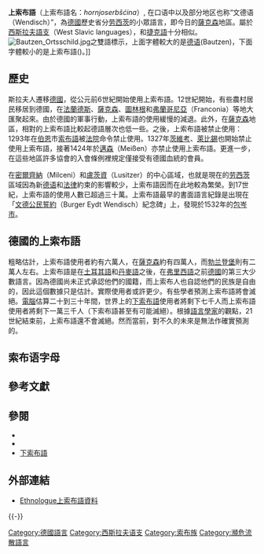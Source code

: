 {{Infobox language
| name        = 上索布語
| nativename  = hornjoserbsce
| familycolor = 印歐語系
| states      = [[德國|德國]]
| region      = [[薩克森|薩克森]]
| speakers    = 55,000
| fam1        = [[印歐語系|印歐語系]]
| fam2        = [[斯拉夫語族|斯拉夫語族]]
| fam3        = [[西斯拉夫語支|西斯拉夫語支]]
| fam4        = [[索布語|索布語]]
| script      = [[拉丁字母|拉丁字母]] ([[索布語字母|索布語字母]])
| nation      = [[德國|德國]]地區性語言 ([[勃兰登堡|勃兰登堡]]和[[薩克森|薩克森]])
| iso2        = hsb
| iso3        = hsb
<!-- 過時參數 | SIL         = WEN -->
| vitality    = d
}}

'''上索布語'''（上索布語名：''hornjoserbšćina''）, 在口语中以及部分地区也称“文德语（Wendisch）”，為[[德國|德國]]歷史省分[[劳西茨|劳西茨]]的小眾語言，即今日的[[薩克森|薩克森]]地區。屬於[[西斯拉夫語支|西斯拉夫語支]]（West Slavic languages），和[[捷克語|捷克語]]十分相似。
[[File:Bautzen_Ortsschild.jpg|left]]之雙語標示，上面字體較大的是[[德语|德语]](Bautzen)，下面字體較小的是上索布語({{small|Budyšin}})。]]

== 歷史 ==
斯拉夫人遷移[[德國|德國]]，從公元前6世紀開始使用上索布語。12世紀開始，有些農村居民移居到德國，在[[法蘭德斯|法蘭德斯]]、[[薩克森|薩克森]]、[[圖林根|圖林根]]和[[弗蘭哥尼亞|弗蘭哥尼亞]]（Franconia）等地大匯聚起來。由於德國的軍事行動，上索布語的使用緩慢的減退。此外，在[[薩克森|薩克森]]地區，相對的上索布語比較起德語層次也低一些。之後，上索布語被禁止使用：1293年在[[伯恩|伯恩]]市[[索布語|索布語]]被[[法院|法院]]命令禁止使用。1327年[[茨維考|茨維考]]、[[萊比錫|萊比錫]]也開始禁止使用上索布語，接著1424年於[[邁森|邁森]]（Meißen）亦禁止使用上索布語。更進一步，在這些地區許多協會的入會條例裡規定僅接受有德國血統的會員。

在[[密爾齊納|密爾齊納]]（Milceni）和[[盧茨資|盧茨資]]（Lusitzer）的中心區域，也就是現在的[[劳西茨|劳西茨]]區域因為新[[德语|德语]]和[[法律|法律]]約束的影響較少，上索布語因而在此地較為繁榮。到17世紀，上索布語的使用人數已超過三十萬。上索布語最早的書面語言紀錄是出現在「[[文德公民誓約|文德公民誓約]]（Burger Eydt Wendisch）紀念碑」上，發現於1532年的[[包岑|包岑市]]。

== 德國的上索布語 ==
粗略估計，上索布語使用者約有六萬人，在[[薩克森|薩克森]]約有四萬人，而[[勃兰登堡|勃兰登堡]]則有二萬人左右。上索布語是在[[土耳其語|土耳其語]]和[[丹麥語|丹麥語]]之後，在[[弗里西語|弗里西語]]之前[[德國|德國]]的第三大少數語言。因為德國尚未正式承認他們的國籍，而上索布人也自認他們的民族是自由的，因此這個數據只是估計。實際使用者或許更少。有些學者預測上索布語將會滅絕。[[電腦|電腦]]估算二十到三十年間，世界上的[[下索布語|下索布語]]使用者將剩下七千人而上索布語使用者將剩下一萬三千人（下索布語甚至有可能滅絕）。根據[[語言學家|語言學家]]的觀點，21世紀結束前，上索布語還不會滅絕。然而當前，對不久的未來是無法作確實預測的。

== 索布语字母 ==
{{Alphabet hsb}}

== 參考文獻 ==
{{Reflist}}

== 參閱 ==
*{{le|上索布語音系|Upper Sorbian phonology}}
* {{tsl|en|Sorbian alphabet|索布語字母}}
* [[下索布語|下索布語]]

== 外部連結 ==
{{InterWiki|code=hsb}}
* [http://www.ethnologue.com/show_language.asp?code=hsb Ethnologue上索布語資料]{{WebCite|url=https://www.webcitation.org/68gq9A26R?url=http://www.ethnologue.com/show_language.asp?code=hsb |date=20120625175534 |dateformat=iso }}
{{-}}
{{斯拉夫語族|state=collapsed}}
{{Languages of Germany|state=collased}}

{{Authority control}}
[[Category:德國語言|Category:德國語言]]
[[Category:西斯拉夫语支|Category:西斯拉夫语支]]
[[Category:索布族|Category:索布族]]
[[Category:瀕危流散語言|Category:瀕危流散語言]]
